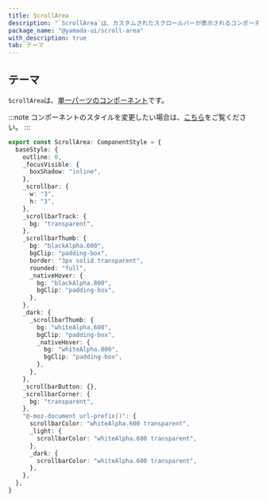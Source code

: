 ```yaml
---
title: ScrollArea
description: "`ScrollArea`は、カスタムされたスクロールバーが表示されるコンポーネントです。"
package_name: "@yamada-ui/scroll-area"
with_description: true
tab: テーマ
---
```


## テーマ

`ScrollArea`は、[単一パーツのコンポーネント](/styled-system/theming/component-style#単一パーツのコンポーネント)です。

:::note
コンポーネントのスタイルを変更したい場合は、[こちら](/styled-system/theming/customize-theme#コンポーネントのスタイルを変更する)をご覧ください。
:::

```ts
export const ScrollArea: ComponentStyle = {
  baseStyle: {
    outline: 0,
    _focusVisible: {
      boxShadow: "inline",
    },
    _scrollbar: {
      w: "3",
      h: "3",
    },
    _scrollbarTrack: {
      bg: "transparent",
    },
    _scrollbarThumb: {
      bg: "blackAlpha.600",
      bgClip: "padding-box",
      border: "3px solid transparent",
      rounded: "full",
      _nativeHover: {
        bg: "blackAlpha.800",
        bgClip: "padding-box",
      },
    },
    _dark: {
      _scrollbarThumb: {
        bg: "whiteAlpha.600",
        bgClip: "padding-box",
        _nativeHover: {
          bg: "whiteAlpha.800",
          bgClip: "padding-box",
        },
      },
    },
    _scrollbarButton: {},
    _scrollbarCorner: {
      bg: "transparent",
    },
    "@-moz-document url-prefix()": {
      scrollbarColor: "whiteAlpha.600 transparent",
      _light: {
        scrollbarColor: "whiteAlpha.600 transparent",
      },
      _dark: {
        scrollbarColor: "whiteAlpha.600 transparent",
      },
    },
  },
}
```
